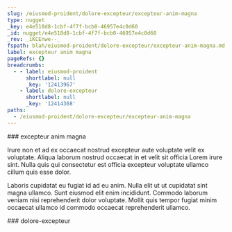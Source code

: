 ```yaml
---
slug: /eiusmod-proident/dolore-excepteur/excepteur-anim-magna
type: nugget
_key: e4e518d8-1cbf-4f7f-bcb0-46957e4c0d60
_id: nugget/e4e518d8-1cbf-4f7f-bcb0-46957e4c0d60
_rev: _iKCEnwe--_
fspath: blah/eiusmod-proident/dolore-excepteur/excepteur-anim-magna.md
label: excepteur anim magna
pageRefs: {}
breadcrumbs:
  - - label: eiusmod-proident
      shortlabel: null
      _key: '12413967'
    - label: dolore-excepteur
      shortlabel: null
      _key: '12414368'
paths:
  - /eiusmod-proident/dolore-excepteur/excepteur-anim-magna
---
```


<NuggetArea>
<Nugget slug="/eiusmod-proident/dolore-excepteur/excepteur-anim-magna" type="nugget" _key="e4e518d8-1cbf-4f7f-bcb0-46957e4c0d60" _id="nugget/e4e518d8-1cbf-4f7f-bcb0-46957e4c0d60" _rev="_iKCEnwe--_" fspath="blah/eiusmod-proident/dolore-excepteur/excepteur-anim-magna.md" label="excepteur anim magna" paths="/eiusmod-proident/dolore-excepteur/excepteur-anim-magna">
<NuggetBody>
### excepteur anim magna

Irure non et ad ex occaecat nostrud excepteur aute voluptate velit ex voluptate. Aliqua laborum nostrud occaecat in et velit sit officia Lorem irure sint. Nulla quis qui consectetur est officia excepteur voluptate ullamco cillum quis esse dolor.

Laboris cupidatat eu fugiat id ad eu anim. Nulla elit ut ut cupidatat sint magna ullamco. Sunt eiusmod elit enim incididunt. Commodo laborum veniam nisi reprehenderit dolor voluptate. Mollit quis tempor fugiat minim occaecat ullamco id commodo occaecat reprehenderit ullamco.

</NuggetBody>
<Breadcrumbs>
<Crumbs>
<Crumb _key="12413967" label="eiusmod-proident" /><Crumb _key="12414368" label="dolore-excepteur" />
</Crumbs>
</Breadcrumbs>
</Nugget>

<NuggetsInbound>
</NuggetsInbound>
<NuggetsOutbound>
</NuggetsOutbound>
</NuggetArea>
<PassagesInbound>
<Passage direction="inbound" type="passage" _key="12414368" _id="passage/12414368" _rev="_iKCEnwS--_" label="dolore-excepteur" passage="dolore-excepteur" fspath="blah/eiusmod-proident/dolore-excepteur" paths="/eiusmod-proident/dolore-excepteur" slug="/eiusmod-proident/dolore-excepteur">
<NuggetBody>
### dolore-excepteur

</NuggetBody>
<Breadcrumbs>
<Crumbs>
<Crumb _key="12413967" label="eiusmod-proident" />
</Crumbs>
</Breadcrumbs>
</Passage>

</PassagesInbound>
<PassagesOutbound>
</PassagesOutbound>